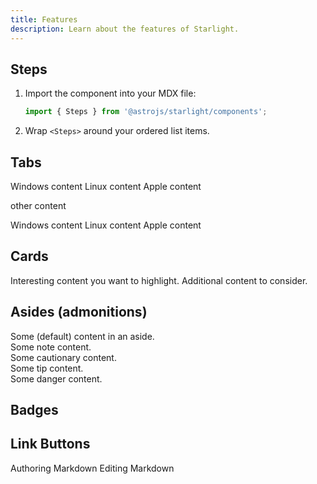 ```yaml
---
title: Features
description: Learn about the features of Starlight.
---
```



<h2>Steps</h2>

<Steps>

1. Import the component into your MDX file:

   ```js
   import { Steps } from '@astrojs/starlight/components';
   ```

2. Wrap `<Steps>` around your ordered list items.

</Steps>

<h2>Tabs</h2>

<Tabs syncKey="os">
  <TabItem icon="seti:windows" label="Windows">Windows content</TabItem>
  <TabItem icon="linux" label="Linux">Linux content</TabItem>
  <TabItem icon="apple" label="macOS">Apple content</TabItem>
</Tabs>

other content

<Tabs syncKey="os">
  <TabItem icon="seti:windows" label="Windows">Windows content</TabItem>
  <TabItem icon="linux" label="Linux">Linux content</TabItem>
  <TabItem icon="apple" label="macOS">Apple content</TabItem>
</Tabs>

<h2>Cards</h2>

<CardGrid>
  <Card title="Check this out" icon="pencil">Interesting content you want to highlight.</Card>
  <Card title="Another Card" icon="star">Additional content to consider.</Card>
  <LinkCard title="Authoring Markdown" href="/guides/authoring-content/" />
</CardGrid>

<h2>Asides (admonitions)</h2>

<Aside>Some (default) content in an aside.</Aside>
<Aside type="note">Some note content.</Aside>
<Aside type="caution">Some cautionary content.</Aside>
<Aside type="tip" title="Tip Override">Some tip content.</Aside>
<Aside type="danger">Some danger content.</Aside>

<h2>Badges</h2>


<Badge text="New" size="small" />
<Badge text="New and improved" size="medium" />
<Badge text="New, improved, and bigger" size="large" />

<Card>
<Badge text="default" size="small" />
<Badge text="note" size="small" variant="note"/>
<Badge text="danger" size="small" variant="danger"/>
<Badge text="caution" size="small" variant="caution"/>
<Badge text="tip" size="small" variant="tip"/>
</Card>


<h2>Link Buttons</h2>

<LinkButton href="/guides/authoring-content/" icon="external" iconPlacement="start" variant="secondary">Authoring Markdown</LinkButton>
<LinkButton href="/guides/authoring-content/" icon="pencil" iconPlacement="start" variant="primary">Editing Markdown</LinkButton>
